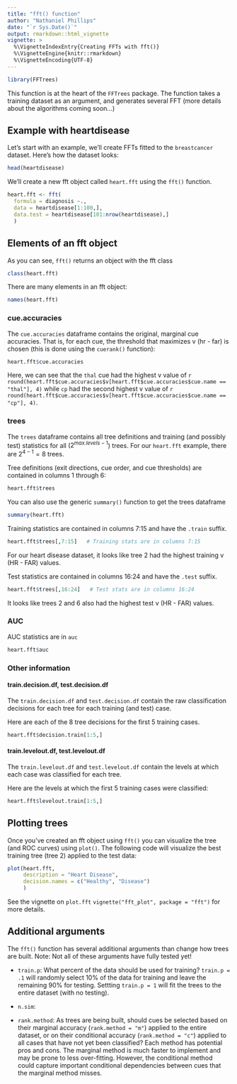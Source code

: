 ```yaml
---
title: "fft() function"
author: "Nathaniel Phillips"
date: "`r Sys.Date()`"
output: rmarkdown::html_vignette
vignette: >
  %\VignetteIndexEntry{Creating FFTs with fft()}
  %\VignetteEngine{knitr::rmarkdown}
  %\VignetteEncoding{UTF-8}
---
```



```r
library(FFTrees)
```

This function is at the heart of the `FFTrees` package. The function takes a training dataset as an argument, and generates several FFT (more details about the algorithms coming soon...)

## Example with heartdisease

Let's start with an example, we'll create FFTs fitted to the `breastcancer` dataset. Here's how the dataset looks:

```r
head(heartdisease)
```

We'll create a new fft object called `heart.fft` using the `fft()` function. 

```r
heart.fft <- fft(
  formula = diagnosis ~.,
  data = heartdisease[1:100,],
  data.test = heartdisease[101:nrow(heartdisease),]
  )
```

## Elements of an fft object

As you can see, `fft()` returns an object with the fft class

```r
class(heart.fft)
```

There are many elements in an fft object:

```r
names(heart.fft)
```

### cue.accuracies

The `cue.accuracies` dataframe contains the original, marginal cue accuracies. That is, for each cue, the threshold that maximizes v (hr - far) is chosen (this is done using the `cuerank()` function):

```r
heart.fft$cue.accuracies
```

Here, we can see that the `thal` cue had the highest v value of `r round(heart.fft$cue.accuracies$v[heart.fft$cue.accuracies$cue.name == "thal"], 4)` while `cp` had the second highest v value of `r round(heart.fft$cue.accuracies$v[heart.fft$cue.accuracies$cue.name == "cp"], 4)`.


### trees

The `trees` dataframe contains all tree definitions and training (and possibly test) statistics for all ($2^{max.levels - 1}$) trees. For our `heart.fft` example, there are $2^{4 - 1} = 8$ trees.

Tree definitions (exit directions, cue order, and cue thresholds) are contained in columns 1 through 6:

```r
heart.fft$trees
```

You can also use the generic `summary()` function to get the trees dataframe

```r
summary(heart.fft)
```

Training statistics are contained in columns 7:15 and have the `.train` suffix. 

```r
heart.fft$trees[,7:15]   # Training stats are in columns 7:15
```

For our heart disease dataset, it looks like tree 2 had the highest training v (HR - FAR) values.

Test statistics are contained in columns 16:24 and have the `.test` suffix. 

```r
heart.fft$trees[,16:24]   # Test stats are in columns 16:24
```

It looks like trees 2 and 6 also had the highest test v (HR - FAR) values. 


### AUC

AUC statistics are in `auc`

```r
heart.fft$auc
```


### Other information

#### train.decision.df, test.decision.df

The `train.decision.df` and `test.decision.df` contain the raw classification decisions for each tree for each training (and test) case.

Here are each of the 8 tree decisions for the first 5 training cases.

```r
heart.fft$decision.train[1:5,]
```


#### train.levelout.df, test.levelout.df

The `train.levelout.df` and `test.levelout.df` contain the levels at which each case was classified for each tree.

Here are the levels at which the first 5 training cases were classified:

```r
heart.fft$levelout.train[1:5,]
```



## Plotting trees

Once you've created an fft object using `fft()` you can visualize the tree (and ROC curves) using `plot()`. The following code will visualize the best training tree (tree 2) applied to the test data:

```r
plot(heart.fft,
     description = "Heart Disease",
     decision.names = c("Healthy", "Disease")
     )
```

See the vignette on `plot.fft` `vignette("fft_plot", package = "fft")` for more details.

## Additional arguments

The `fft()` function has several additional arguments than change how trees are built. Note: Not all of these arguments have fully tested yet!

- `train.p`: What percent of the data should be used for training? `train.p = .1` will randomly select 10% of the data for training and leave the remaining 90% for testing. Settting `train.p = 1` will fit the trees to the entire dataset (with no testing).

- `n.sim`:

- `rank.method`: As trees are being built, should cues be selected based on their marginal accuracy (`rank.method = "m"`) applied to the entire dataset, or on their conditional accuracy (`rank.method = "c"`) applied to all cases that have not yet been classified? Each method has potential pros and cons. The marginal method is much faster to implement and may be prone to less over-fitting. However, the conditional method could capture important conditional dependencies between cues that the marginal method misses.

